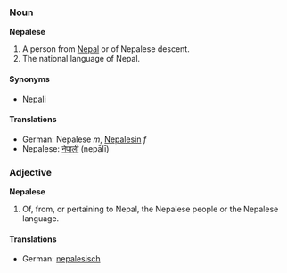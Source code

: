 ===Noun===
'''Nepalese'''

#A person from [[Nepal]] or of Nepalese descent.
#The national language of Nepal.

====Synonyms====
*[[Nepali]]

====Translations====
*German: Nepalese ''m'', [[Nepalesin]] ''f''
*Nepalese: [[नेपाली]] (nepālī)

===Adjective===
'''Nepalese'''

#Of, from, or pertaining to Nepal, the Nepalese people or the Nepalese language.

====Translations====
*German: [[nepalesisch]]